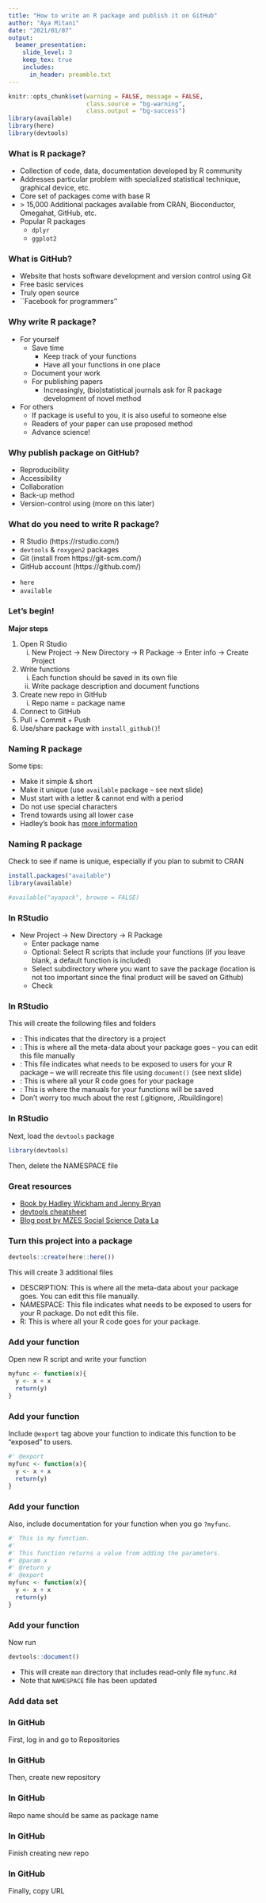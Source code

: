 ```yaml
---
title: "How to write an R package and publish it on GitHub"
author: "Aya Mitani"
date: "2021/01/07"
output: 
  beamer_presentation:
    slide_level: 3
    keep_tex: true
    includes:
      in_header: preamble.txt
---
```


```r
knitr::opts_chunk$set(warning = FALSE, message = FALSE,
                      class.source = "bg-warning",
                      class.output = "bg-success")
library(available)
library(here)
library(devtools)
```

### What is R package?
- Collection of code, data, documentation developed by R community
- Addresses particular problem with specialized statistical technique, graphical device, etc. 
- Core set of packages come with base R
- $>$ 15,000 Additional packages available from CRAN, Bioconductor, Omegahat, GitHub, etc.
- Popular R packages 
  + `dplyr`
  + `ggplot2`

\begin{figure}
  \includegraphics[scale=0.2]{slides_files/figure-beamer/dplyrggplot2.png}
\end{figure}

### What is GitHub?
- Website that hosts software development and version control using Git
- Free basic services
- Truly open source
- ``Facebook for programmers''

\begin{figure}
  \includegraphics[scale=0.2]{slides_files/figure-beamer/GitHub.png}
\end{figure}

### Why write R package?
* For yourself
  + Save time 
    - Keep track of your functions
    - Have all your functions in one place
  + Document your work
  + For publishing papers
    - Increasingly, (bio)statistical journals ask for R package development of novel method
* For others
  + If package is useful to you, it is also useful to someone else
  + Readers of your paper can use proposed method
  + Advance science!

### Why publish package on GitHub?
- Reproducibility
- Accessibility
- Collaboration
- Back-up method
- Version-control using \alert{git} (more on this later)

### What do you need to write R package?
- R Studio (https://rstudio.com/)
- `devtools` \& `roxygen2`  packages
- Git (install from https://git-scm.com/)
- GitHub account (https://github.com/)

\textcolor{blue}{Some other useful packages}

- `here` 
- `available`

\begin{figure}
  \includegraphics[scale=0.2]{slides_files/figure-beamer/Rstudio.png}
\end{figure}

### Let's begin!
**Major steps**

\small
1. Open R Studio
    i) New Project $\rightarrow$ New Directory $\rightarrow$ R Package $\rightarrow$ Enter info $\rightarrow$ Create Project
2. Write functions 
    i) Each function should be saved in its own file
    ii) Write package description and document functions
3. Create new repo in GitHub
    i) Repo name $=$ package name
4. Connect to GitHub
5. Pull + Commit + Push
6. Use/share package with `install_github()`!

\centering
\alert{There is more than one way!}



<!-- ### Let's begin! -->
<!-- **Major steps** -->

<!-- \small -->
<!-- 1. Open R Studio -->
<!--     i) New Project $\rightarrow$ New Directory $\rightarrow$ New Project $\rightarrow$ Enter info $\rightarrow$ Create Project -->
<!--     ii) Load `devtools`  -->
<!--     iii) Build package with function `devtools::create_package` -->
<!-- 2. Write functions  -->
<!--     i) Each function should be saved in its own file -->
<!-- 3. Create new repo in GitHub -->
<!--     i) Repo name $=$ package name -->
<!-- 4. Connect to GitHub -->
<!-- 5. Pull + Commit + Push -->
<!-- 6. Use/share package with `install_github()`! -->

<!-- \centering -->
<!-- \alert{There is more than one way!} -->


### Naming R package
Some tips:

* Make it simple \& short
* Make it unique (use `available` package -- see next slide)
* Must start with a letter \& cannot end with a period
* Do not use special characters
* Trend towards using all lower case
* Hadley's book has [more information](https://r-pkgs.org/workflows101.html?q=naming#naming)


### Naming R package
Check to see if name is unique, especially if you plan to submit to CRAN
\footnotesize
```r
install.packages("available")
library(available)
```
```r
#available("ayapack", browse = FALSE)
```


### In RStudio
* New Project $\rightarrow$ New Directory $\rightarrow$ R Package
  - Enter package name
  - Optional: Select R scripts that include your functions (if you leave blank, a default function is included)
  - Select subdirectory where you want to save the package (location is not too important since the final product will be saved on Github)
  - Check \alert{`Create a git repository`}
  
\begin{figure}
  \includegraphics[scale=0.4]{slides_files/figure-beamer/Rstudio_packagesetup.png}
\end{figure}


### In RStudio
This will create the following files and folders

\small
* \alert{packagename.Rproj}: This indicates that the directory is a project
* \alert{DESCRIPTION}: This is where all the meta-data about your package goes -- you can edit this file manually 
* \alert{NAMESPACE}: This file indicates what needs to be exposed to users for your R package -- we will recreate this file using `document()` (see next slide)
* \alert{R}: This is where all your R code goes for your package
* \alert{man}: This is where the manuals for your functions will be saved
* Don't worry too much about the rest (.gitignore, .Rbuildingore)

\begin{figure}
  \includegraphics[scale=0.55]{slides_files/figure-beamer/package1.png}
\end{figure}




### In RStudio
Next, load the `devtools` package
```r
library(devtools)
```

Then, delete the NAMESPACE file



### Great resources

* [Book by Hadley Wickham and Jenny Bryan](https://r-pkgs.org/)
* [devtools cheatsheet](https://rstudio.com/wp-content/uploads/2015/03/devtools-cheatsheet.pdf)
* [Blog post by MZES Social Science Data La](https://www.mzes.uni-mannheim.de/socialsciencedatalab/article/r-package/)

### Turn this project into a package
```r
devtools::create(here::here())
```
This will create 3 additional files

* DESCRIPTION: This is where all the meta-data about your package goes. You can edit this file manually. 
* NAMESPACE: This file indicates what needs to be exposed to users for your R package. Do not edit this file. 
* R: This is where all your R code goes for your package.


### Add your function
Open new R script and write your function

```r
myfunc <- function(x){
  y <- x + x
  return(y)
}
```

### Add your function
Include `@export` tag above your function to indicate this function to be “exposed” to users.

```r
#' @export
myfunc <- function(x){
  y <- x + x
  return(y)
}
```

### Add your function
Also, include documentation for your function when you go `?myfunc`. \small
```r
#' This is my function.
#'
#' This function returns a value from adding the parameters.
#' @param x
#' @return y
#' @export
myfunc <- function(x){
  y <- x + x
  return(y)
}
```

### Add your function
Now run

```r
devtools::document()
```

* This will create `man` directory that includes read-only file `myfunc.Rd`
* Note that `NAMESPACE` file has been updated

### Add data set



### In GitHub
First, log in and go to Repositories
\begin{figure}
  \includegraphics[scale=0.275]{slides_files/figure-beamer/GitHub_step1.png}
\end{figure}

### In GitHub
Then, create new repository
\begin{figure}
  \includegraphics[scale=0.275]{slides_files/figure-beamer/GitHub_step2.png}
\end{figure}

### In GitHub
Repo name should be same as package name
\begin{figure}
  \includegraphics[scale=0.275]{slides_files/figure-beamer/GitHub_step3.png}
\end{figure}

### In GitHub
Finish creating new repo
\begin{figure}
  \includegraphics[scale=0.275]{slides_files/figure-beamer/GitHub_step4.png}
\end{figure}

### In GitHub
Finally, copy URL
\begin{figure}
  \includegraphics[scale=0.275]{slides_files/figure-beamer/GitHub_step5.png}
\end{figure}
